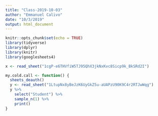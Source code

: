 ```yaml
---
title: "Class-2019-10-03"
author: "Emmanuel Calivo"
date: "10/3/2019"
output: html_document
---
```


```r
knitr::opts_chunk$set(echo = TRUE)
library(tidyverse)
library(dplyr)
library(knitr)
library(googlesheets4)

```

``` r
x <- read_sheet("1cgP-e6THVfiW5TJ95QhX3jkNxKvc8Sicp9k_BkSRd2I")

my.cold.call <- function() {
  sheets_deauth()
  y <- read_sheet("1LtupNx8yBeJzK6UyGkZ5u-aUAPzU90K9C4r2RTJwWqg")
  y %>% 
    select("Student") %>% 
    sample_n(1) %>% 
    print()
}
```
